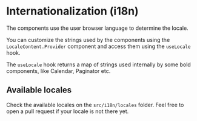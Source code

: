 
# Internationalization (i18n)

The components use the user browser language to determine the locale.

You can customize the strings used by the components using the `LocaleContent.Provider` component and access them using the `useLocale` hook.

The `useLocale` hook returns a map of strings used internally by some bold components, like Calendar, Paginator etc.

<Demo src='pages/usage/i18n/LocaleProvider' />

## Available locales

Check the available locales on the `src/i18n/locales` folder. Feel free to open a pull request if your locale is not there yet.
